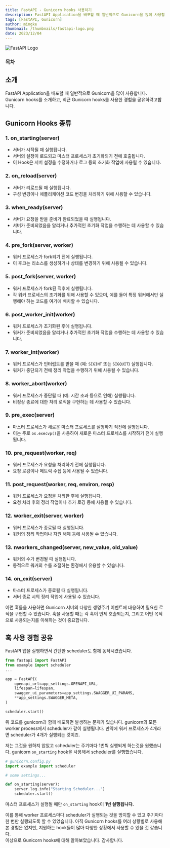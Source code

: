```yaml
---
title: FastAPI - Gunicorn hooks 사용하기
description: FastAPI Application을 배포할 때 일반적으로 Gunicorn을 많이 사용합니다. Gunicorn hooks를 소개하고, 최근 Gunicorn hooks를 사용한 경험을 공유하려고합니다.
tags: [FastAPI, Gunicorn]
author: mingke
thumbnail: /thumbnails/fastapi-logo.png
date: 2023/12/04
---
```


<Image src="/thumbnails/fastapi-logo.png" alt="FastAPI Logo" />

### 목차

## 소개

FastAPI Application을 배포할 때 일반적으로 Gunicorn을 많이 사용합니다. Gunicorn hooks를 소개하고, 최근 Gunicorn hooks를 사용한 경험을 공유하려고합니다.

## Gunicorn Hooks 종류

### 1. on_starting(server)

- 서버가 시작될 때 실행됩니다.
- 서버의 설정이 로드되고 마스터 프로세스가 초기화되기 전에 호출됩니다.
- 이 Hook은 서버 설정을 수정하거나 로그 등의 초기화 작업에 사용될 수 있습니다.

### 2. on_reload(server)

- 서버가 리로드될 때 실행됩니다.
- 구성 변경이나 애플리케이션 코드 변경을 처리하기 위해 사용할 수 있습니다.

### 3. when_ready(server)

- 서버가 요청을 받을 준비가 완료되었을 때 실행됩니다.
- 서버가 준비되었음을 알리거나 추가적인 초기화 작업을 수행하는 데 사용할 수 있습니다.

### 4. pre_fork(server, worker)

- 워커 프로세스가 fork되기 전에 실행됩니다.
- 이 후크는 리소스를 생성하거나 상태를 변경하기 위해 사용될 수 있습니다.

### 5. post_fork(server, worker)

- 워커 프로세스가 fork된 직후에 실행됩니다.
- 각 워커 프로세스의 초기화를 위해 사용할 수 있으며, 예를 들어 특정 워커에서만 실행해야 하는 코드를 여기에 배치할 수 있습니다.

### 6. post_worker_init(worker)

- 워커 프로세스가 초기화된 후에 실행됩니다.
- 워커가 준비되었음을 알리거나 추가적인 초기화 작업을 수행하는 데 사용할 수 있습니다.

### 7. worker_int(worker)

- 워커 프로세스가 인터럽트를 받을 때 (예: `SIGINT` 또는 `SIGQUIT`) 실행됩니다.
- 워커가 중단되기 전에 정리 작업을 수행하기 위해 사용될 수 있습니다.

### 8. worker_abort(worker)

- 워커 프로세스가 중단될 때 (예: 시간 초과 등으로 인해) 실행됩니다.
- 비정상 종료에 대한 처리 로직을 구현하는 데 사용할 수 있습니다.

### 9. pre_exec(server)

- 마스터 프로세스가 새로운 마스터 프로세스를 실행하기 직전에 실행됩니다.
- 이는 주로 `os.execvp()`을 사용하여 새로운 마스터 프로세스를 시작하기 전에 실행됩니다.

### 10. pre_request(worker, req)

- 워커 프로세스가 요청을 처리하기 전에 실행됩니다.
- 요청 로깅이나 메트릭 수집 등에 사용될 수 있습니다.

### 11. post_request(worker, req, environ, resp)

- 워커 프로세스가 요청을 처리한 후에 실행됩니다.
- 요청 처리 후의 정리 작업이나 추가 로깅 등에 사용될 수 있습니다.

### 12. worker_exit(server, worker)

- 워커 프로세스가 종료될 때 실행됩니다.
- 워커의 정리 작업이나 자원 해제 등에 사용될 수 있습니다.

### 13. nworkers_changed(server, new_value, old_value)

- 워커의 수가 변경될 때 실행됩니다.
- 동적으로 워커의 수를 조절하는 환경에서 유용할 수 있습니다.

### 14. on_exit(server)

- 마스터 프로세스가 종료될 때 실행됩니다.
- 서버 종료 시의 정리 작업에 사용될 수 있습니다.

이런 훅들을 사용하면 Gunicorn 서버의 다양한 생명주기 이벤트에 대응하여 필요한 로직을 구현할 수 있습니다. 훅을 사용할 때는 각 훅이 언제 호출되는지, 그리고 어떤 목적으로 사용되는지를 이해하는 것이 중요합니다.

## 훅 사용 경험 공유

FastAPI 앱을 실행하면서 간단한 scheduler도 함께 동작시켰습니다.

```python
from fastapi import FastAPI
from example import scheduler
...

app = FastAPI(
    openapi_url=app_settings.OPENAPI_URL,
    lifespan=lifespan,
    swagger_ui_parameters=app_settings.SWAGGER_UI_PARAMS,
    **app_settings.SWAGGER_META,
)

scheduler.start()
```

위 코드를 gunicorn과 함께 배포하면 발생하는 문제가 있습니다. gunicorn의 모든 worker process에서 scheduler가 같이 실행됩니다. 만약에 워커 프로세스가 4개라면 scheduler가 4개가 실행되는 것이죠.

저는 그것을 원하지 않았고 scheduler는 주기마다 1번씩 실행되게 하는것을 원했습니다. gunicorn `on_starting` hook을 사용해서 scheduler를 실행했습니다.

```python
# gunicorn.config.py
import example import scheduler

# some settings...

def on_starting(server):
    server.log.info("Starting Scheduler...")
    scheduler.start()
```

마스터 프로세스가 실행될 때만 `on_starting` hook이 **1번 실행됩니다.**

이를 통해 worker 프로세스마다 scheduler가 실행되는 것을 방지할 수 있고 주기마다 한 번만 실행되도록 할 수 있었습니다.
아직 Gunicorn hooks를 여러 상황별로 사용해 본 경험은 없지만, 지원하는 hook들이 많아 다양한 상황에서 사용할 수 있을 것 같습니다.  
이상으로 Gunicorn hooks에 대해 알아보았습니다. 감사합니다.
